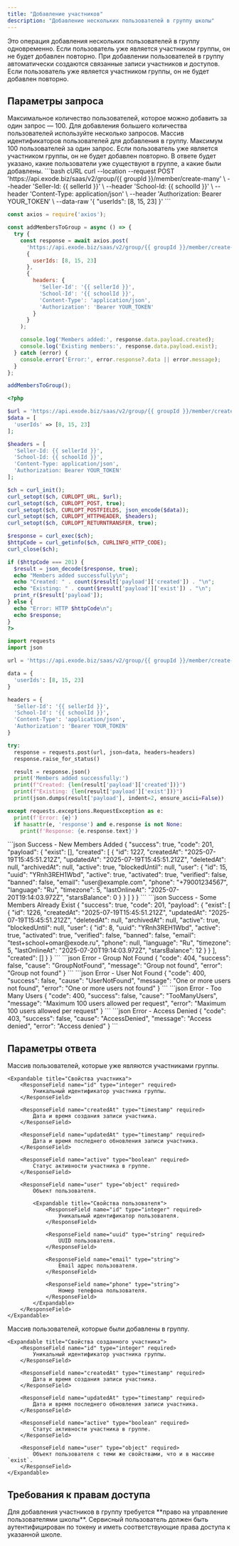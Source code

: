 ```yaml
---
title: "Добавление участников"
description: "Добавление нескольких пользователей в группу школы"
---
```



<Tip>
    Это операция добавления нескольких пользователей в группу одновременно. Если пользователь уже
    является участником группы, он не будет добавлен повторно.
</Tip>

<Info>
    При добавлении пользователей в группу автоматически создаются связанные записи участников и доступов. Если пользователь уже
    является участником группы, он не будет добавлен повторно.
</Info>

<HeaderParamFields/>

## Параметры запроса

<Tip>
    Максимальное количество пользователей, которое можно добавить за один запрос — 100. Для добавления большего
    количества пользователей используйте несколько запросов.
</Tip>

<ParamField body="userIds" type="array" required>
    Массив идентификаторов пользователей для добавления в группу. Максимум 100 пользователей за один запрос.
</ParamField>

<Info>
    Если пользователь уже является участником группы, он не будет добавлен повторно. В ответе будет указано, какие
    пользователи уже существуют в группе, а какие были добавлены.
</Info>

<RequestExample>
```bash cURL
curl --location --request POST 'https://api.exode.biz/saas/v2/group/{{ groupId }}/member/create-many' \
  --header 'Seller-Id: {{ sellerId }}' \
  --header 'School-Id: {{ schoolId }}' \
  --header 'Content-Type: application/json' \
  --header 'Authorization: Bearer YOUR_TOKEN' \
  --data-raw '{
    "userIds": [8, 15, 23]
  }'
```

```javascript Node.js
const axios = require('axios');

const addMembersToGroup = async () => {
  try {
    const response = await axios.post(
      'https://api.exode.biz/saas/v2/group/{{ groupId }}/member/create-many',
      {
        userIds: [8, 15, 23]
      },
      {
        headers: {
          'Seller-Id': '{{ sellerId }}',
          'School-Id': '{{ schoolId }}',
          'Content-Type': 'application/json',
          'Authorization': 'Bearer YOUR_TOKEN'
        }
      }
    );

    console.log('Members added:', response.data.payload.created);
    console.log('Existing members:', response.data.payload.exist);
  } catch (error) {
    console.error('Error:', error.response?.data || error.message);
  }
};

addMembersToGroup();
```

```php PHP
<?php

$url = 'https://api.exode.biz/saas/v2/group/{{ groupId }}/member/create-many';
$data = [
  'userIds' => [8, 15, 23]
];

$headers = [
  'Seller-Id: {{ sellerId }}',
  'School-Id: {{ schoolId }}',
  'Content-Type: application/json',
  'Authorization: Bearer YOUR_TOKEN'
];

$ch = curl_init();
curl_setopt($ch, CURLOPT_URL, $url);
curl_setopt($ch, CURLOPT_POST, true);
curl_setopt($ch, CURLOPT_POSTFIELDS, json_encode($data));
curl_setopt($ch, CURLOPT_HTTPHEADER, $headers);
curl_setopt($ch, CURLOPT_RETURNTRANSFER, true);

$response = curl_exec($ch);
$httpCode = curl_getinfo($ch, CURLINFO_HTTP_CODE);
curl_close($ch);

if ($httpCode === 201) {
  $result = json_decode($response, true);
  echo "Members added successfully\n";
  echo "Created: " . count($result['payload']['created']) . "\n";
  echo "Existing: " . count($result['payload']['exist']) . "\n";
  print_r($result['payload']);
} else {
  echo "Error: HTTP $httpCode\n";
  echo $response;
}
?>
```

```python Python
import requests
import json

url = 'https://api.exode.biz/saas/v2/group/{{ groupId }}/member/create-many'

data = {
  'userIds': [8, 15, 23]
}

headers = {
  'Seller-Id': '{{ sellerId }}',
  'School-Id': '{{ schoolId }}',
  'Content-Type': 'application/json',
  'Authorization': 'Bearer YOUR_TOKEN'
}

try:
  response = requests.post(url, json=data, headers=headers)
  response.raise_for_status()

  result = response.json()
  print('Members added successfully:')
  print(f"Created: {len(result['payload']['created'])}")
  print(f"Existing: {len(result['payload']['exist'])}")
  print(json.dumps(result['payload'], indent=2, ensure_ascii=False))

except requests.exceptions.RequestException as e:
  print(f'Error: {e}')
  if hasattr(e, 'response') and e.response is not None:
    print(f'Response: {e.response.text}')
```
</RequestExample>

<ResponseExample>
```json Success - New Members Added
{
  "success": true,
  "code": 201,
  "payload": {
    "exist": [],
    "created": [
      {
        "id": 1227,
        "createdAt": "2025-07-19T15:45:51.212Z",
        "updatedAt": "2025-07-19T15:45:51.212Z",
        "deletedAt": null,
        "archivedAt": null,
        "active": true,
        "blockedUntil": null,
        "user": {
          "id": 15,
          "uuid": "YRnh3REH1Wbd",
          "active": true,
          "activated": true,
          "verified": false,
          "banned": false,
          "email": "user@example.com",
          "phone": "+79001234567",
          "language": "Ru",
          "timezone": 5,
          "lastOnlineAt": "2025-07-20T19:14:03.972Z",
          "starsBalance": 0
        }
      }
    ]
  }
}
```
```json Success - Some Members Already Exist
{
  "success": true,
  "code": 201,
  "payload": {
    "exist": [
      {
        "id": 1226,
        "createdAt": "2025-07-19T15:45:51.212Z",
        "updatedAt": "2025-07-19T15:45:51.212Z",
        "deletedAt": null,
        "archivedAt": null,
        "active": true,
        "blockedUntil": null,
        "user": {
          "id": 8,
          "uuid": "YRnh3REH1Wbd",
          "active": true,
          "activated": true,
          "verified": false,
          "banned": false,
          "email": "test+school+omar@exode.ru",
          "phone": null,
          "language": "Ru",
          "timezone": 5,
          "lastOnlineAt": "2025-07-20T19:14:03.972Z",
          "starsBalance": 12
        }
      }
    ],
    "created": []
  }
}
```
```json Error - Group Not Found
{
  "code": 404,
  "success": false,
  "cause": "GroupNotFound",
  "message": "Group not found",
  "error": "Group not found"
}
```
```json Error - User Not Found
{
  "code": 400,
  "success": false,
  "cause": "UserNotFound",
  "message": "One or more users not found",
  "error": "One or more users not found"
}
```
```json Error - Too Many Users
{
  "code": 400,
  "success": false,
  "cause": "TooManyUsers",
  "message": "Maximum 100 users allowed per request",
  "error": "Maximum 100 users allowed per request"
}
```
```json Error - Access Denied
{
  "code": 403,
  "success": false,
  "cause": "AccessDenied",
  "message": "Access denied",
  "error": "Access denied"
}
```
</ResponseExample>

## Параметры ответа

<ResponseField name="exist" type="array">
    Массив пользователей, которые уже являются участниками группы.

    <Expandable title="Свойства участника">
        <ResponseField name="id" type="integer" required>
            Уникальный идентификатор участника группы.
        </ResponseField>

        <ResponseField name="createdAt" type="timestamp" required>
            Дата и время создания записи участника.
        </ResponseField>

        <ResponseField name="updatedAt" type="timestamp" required>
            Дата и время последнего обновления записи участника.
        </ResponseField>

        <ResponseField name="active" type="boolean" required>
            Статус активности участника в группе.
        </ResponseField>

        <ResponseField name="user" type="object" required>
            Объект пользователя.

            <Expandable title="Свойства пользователя">
                <ResponseField name="id" type="integer" required>
                    Уникальный идентификатор пользователя.
                </ResponseField>

                <ResponseField name="uuid" type="string" required>
                    UUID пользователя.
                </ResponseField>

                <ResponseField name="email" type="string">
                    Email адрес пользователя.
                </ResponseField>

                <ResponseField name="phone" type="string">
                    Номер телефона пользователя.
                </ResponseField>
            </Expandable>
        </ResponseField>
    </Expandable>
</ResponseField>

<ResponseField name="created" type="array">
    Массив пользователей, которые были добавлены в группу.

    <Expandable title="Свойства созданного участника">
        <ResponseField name="id" type="integer" required>
            Уникальный идентификатор участника группы.
        </ResponseField>

        <ResponseField name="createdAt" type="timestamp" required>
            Дата и время создания записи участника.
        </ResponseField>

        <ResponseField name="updatedAt" type="timestamp" required>
            Дата и время последнего обновления записи участника.
        </ResponseField>

        <ResponseField name="active" type="boolean" required>
            Статус активности участника в группе.
        </ResponseField>

        <ResponseField name="user" type="object" required>
            Объект пользователя с теми же свойствами, что и в массиве `exist`.
        </ResponseField>
    </Expandable>
</ResponseField>

## Требования к правам доступа

<Check>
    Для добавления участников в группу требуется **право на управление пользователями школы**.
</Check>

<Warning>
    Сервисный пользователь должен быть аутентифицирован по токену и иметь соответствующие права доступа к указанной
    школе.
</Warning>

